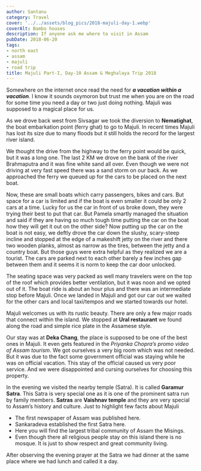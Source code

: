 ```yaml
---
author: Santanu
category: Travel
cover: '../../assets/blog_pics/2018-majuli-day-1.webp'
coverAlt: Bambo houses
description: If anyone ask me where to visit in Assam
pubDate: 2018-06-20
tags:
- north east
- assam
- majuli
- road trip
title: Majuli Part-I, Day-10 Assam & Meghalaya Trip 2018
---
```


Somewhere on the internet once read the need for ***a vacation within a vacation***. I know it sounds oxymoron but trust me when you are on the road for some time you need a day or two just doing nothing. Majuli was supposed to a magical place for us.  

As we drove back west from Sivsagar we took the diversion to **Nematighat**, the boat embarkation point (ferry ghat) to go to Majuli. In recent times Majuli has lost its size due to many floods but it still holds the record for the largest river island.  

We thought the drive from the highway to the ferry point would be quick, but it was a long one. The last 2 KM we drove on the bank of the river Brahmaputra and it was fine white sand all over. Even though we were not driving at very fast speed there was a sand storm on our back. As we approached the ferry we queued up for the cars to be placed on the next boat.  

Now, these are small boats which carry passengers, bikes and cars. But space for a car is limited and if the boat is even smaller it could be only 2 cars at a time. Lucky for us the car in front of us broke down, they were trying their best to put that car. But Pamela smartly managed the situation and said if they are having so much tough time putting the car on the boat how they will get it out on the other side? Now putting up the car on the boat is not easy, we deftly drove the car down the slushy, scary-steep incline and stopped at the edge of a makeshift jetty on the river and there two wooden planks, almost as narrow as the tires, between the jetty and a country boat. But those guys were extra helpful as they realized we are a tourist. The cars are parked next to each other barely a few inches gap between them and it seems it is  norm to keep the car door unlocked.  

The seating space was very packed as well many travelers were on the top of the roof which provides better ventilation,  but it was noon and we opted out of it. The boat ride is about an hour plus and there was an intermediate stop before Majuli. Once we landed in Majuli and got our car out we waited for the other cars and local taxi/tempos and we started towards our hotel.  

Majuli welcomes us with its rustic beauty. There are only a few major roads that connect within the island. We stopped at **Ural restaurant** we found along the road and simple rice plate in the Assamese style.  

Our stay was at **Deka Chang**, the place is supposed to be one of the best ones in Majuli. It even gets featured in the *Priyanka Chopra’s promo video of Assam tourism*. We got ourselves a very big room which was not needed. But it was due to the fact some government official was staying while he was on official vacation. This stay of the official caused us very poor service. And we were disappointed and cursing ourselves for choosing this property.  

In the evening we visited the nearby temple (Satra). It is called **Garamur Satra**. This Satra is very special one as it is one of the prominent satra run by family members.  **Satras** are **Vaishnav temple** and they are very special to <span class="underline">Assam’s history and culture</span>. Just to highlight few facts about Majuli  

- The first newspaper of Assam was published here.  
- Sankaradeva established the first Satra here.  
- Here you will find the largest tribal community of Assam the Misings.  
- Even though there all religious people stay on this island there is no mosque. It is just to show respect and great community living.  

After observing the evening prayer at the Satra we had dinner at the same place where we had lunch and called it a day.